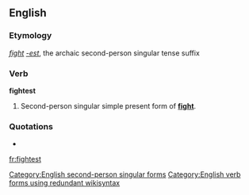 ==English==

===Etymology===
''[[fight]]'' ''[[-est]]'', the archaic second-person singular tense suffix

===Verb===
'''fightest'''

# {{context|archaic|lang=en}} Second-person singular simple present form of '''[[fight]]'''.
===Quotations===
* {{seeCites}}

[[Category:English second-person singular forms]]
[[Category:English verb forms using redundant wikisyntax]]

[[fr:fightest]]